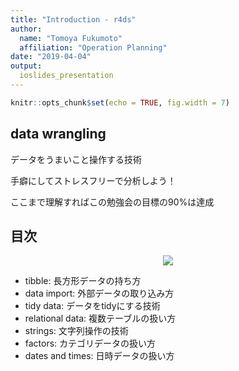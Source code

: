 ```yaml
---
title: "Introduction - r4ds"
author: 
  name: "Tomoya Fukumoto"
  affiliation: "Operation Planning"
date: "2019-04-04"
output: 
  ioslides_presentation
---
```


```r
knitr::opts_chunk$set(echo = TRUE, fig.width = 7)
```

<style>
.column-left{
  float: left;
  width: 47.5%;
  text-align: left;
}
.column-right{
  float: right;
  width: 47.5%;
  text-align: left;
}
</style>


## data wrangling 
データをうまいこと操作する技術

手癖にしてストレスフリーで分析しよう！

ここまで理解すればこの勉強会の目標の90%は達成

## 目次
<center><img src="../img/data-science-wrangle.png"></center>

- tibble: 長方形データの持ち方
- data import: 外部データの取り込み方
- tidy data: データをtidyにする技術
- relational data: 複数テーブルの扱い方
- strings: 文字列操作の技術
- factors: カテゴリデータの扱い方
- dates and times: 日時データの扱い方 

